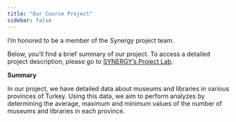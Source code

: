 ```yaml
---
title: "Our Course Project"
sidebar: false 
---
```


I'm honored to be a member of the Synergy project team.

Below, you'll find a brief summary of our project. To access a detailed project description, please go to [SYNERGY's Project Lab](https://emu-hacettepe-analytics.github.io/emu430-fall2023-team-synergy).

**Summary**

In our project, we have detailed data about museums and libraries in various provinces of Turkey. Using this data, we aim to perform analyzes by determining the average, maximum and minimum values of the number of museums and libraries in each province.

